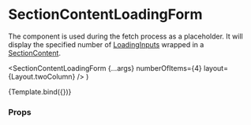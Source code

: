

<Meta
  title="Components/Loading/SectionContentLoadingForm"
  component={SectionContentLoadingForm}
/>

# SectionContentLoadingForm

The component is used during the fetch process as a placeholder.
It will display the specified number of [LoadingInputs](/docs/components-loading-loadinginput--default-story) wrapped in a [SectionContent](/docs/components-section-sectioncontent--default-story).

  <SectionContentLoadingForm
    {...args}
    numberOfItems={4}
    layout={Layout.twoColumn}
  />
)

<Canvas>
  <Story name="Default">{Template.bind({})}</Story>
</Canvas>

### Props

<ArgsTable story="Default" />
